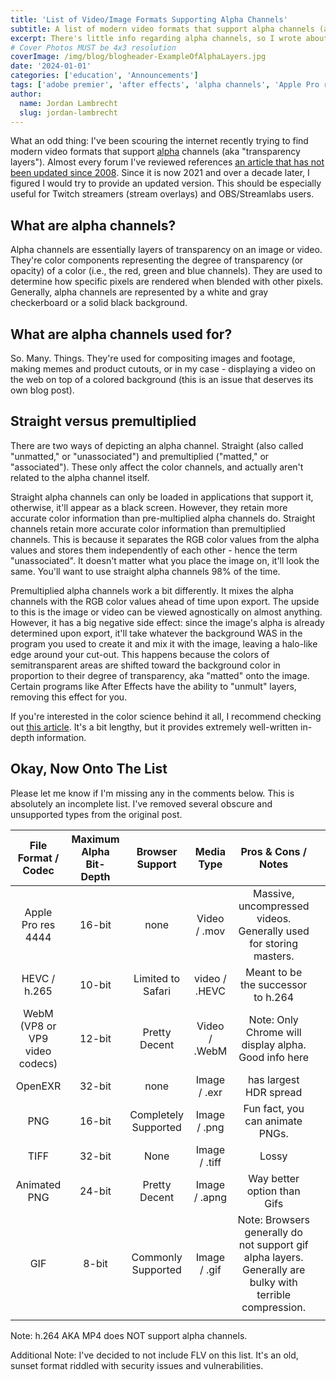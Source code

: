 ```yaml
---
title: 'List of Video/Image Formats Supporting Alpha Channels'
subtitle: A list of modern video formats that support alpha channels (aka “transparency layers”)
excerpt: There's little info regarding alpha channels, so I wrote about it. This should be useful for Twitch streamers (stream overlays) and OBS/Streamlabs users.
# Cover Photos MUST be 4x3 resolution
coverImage: /img/blog/blogheader-ExampleOfAlphaLayers.jpg
date: '2024-01-01'
categories: ['education', 'Announcements']
tags: ['adobe premier', 'after effects', 'alpha channels', 'Apple Pro res 4444', 'OBS/Streamlabs', 'transparency', 'Twitch', 'video codecs', 'video production']
author:
  name: Jordan Lambrecht
  slug: jordan-lambrecht
---
```

What an odd thing: I've been scouring the internet recently trying to find modern video formats that support [alpha](https://en.wikipedia.org/wiki/Alpha_compositing) channels (aka "transparency layers"). Almost every forum I've reviewed references [an article that has not been updated since 2008](https://www.digitalrebellion.com/blog/posts/list_of_video_formats_supporting_alpha_channels). Since it is now 2021 and over a decade later, I figured I would try to provide an updated version. This should be especially useful for Twitch streamers (stream overlays) and OBS/Streamlabs users.

What are alpha channels?
------------------------

Alpha channels are essentially layers of transparency on an image or video. They're color components representing the degree of transparency (or opacity) of a color (i.e., the red, green and blue channels). They are used to determine how specific pixels are rendered when blended with other pixels. Generally, alpha channels are represented by a white and gray checkerboard or a solid black background.

What are alpha channels used for?
---------------------------------

So. Many. Things. They're used for compositing images and footage, making memes and product cutouts, or in my case - displaying a video on the web on top of a colored background (this is an issue that deserves its own blog post).

Straight versus premultiplied
-----------------------------

There are two ways of depicting an alpha channel. Straight (also called "unmatted," or "unassociated") and premultiplied ("matted," or "associated"). These only affect the color channels, and actually aren't related to the alpha channel itself.

Straight alpha channels can only be loaded in applications that support it, otherwise, it'll appear as a black screen. However, they retain more accurate color information than pre-multiplied alpha channels do. Straight channels retain more accurate color information than premultiplied channels. This is because it separates the RGB color values from the alpha values and stores them independently of each other - hence the term "unassociated". It doesn't matter what you place the image on, it'll look the same. You'll want to use straight alpha channels 98% of the time.

Premultiplied alpha channels work a bit differently. It mixes the alpha channels with the RGB color values ahead of time upon export. The upside to this is the image or video can be viewed agnostically on almost anything. However, it has a big negative side effect: since the image's alpha is already determined upon export, it'll take whatever the background WAS in the program you used to create it and mix it with the image, leaving a halo-like edge around your cut-out. This happens because the colors of semitransparent areas are shifted toward the background color in proportion to their degree of transparency, aka "matted" onto the image. Certain programs like After Effects have the ability to "unmult" layers, removing this effect for you.

If you're interested in the color science behind it all, I recommend checking out [this article](https://www.provideocoalition.com/alpha-channels-premultiplied-vs-straight/). It's a bit lengthy, but it provides extremely well-written in-depth information.

Okay, Now Onto The List
-----------------------

Please let me know if I'm missing any in the comments below. This is absolutely an incomplete list. I've removed several obscure and unsupported types from the original post.


|       File Format / Codec      | Maximum Alpha Bit-Depth |    Browser Support   |   Media Type  |                                            Pros & Cons / Notes                                           |   |
|:------------------------------:|:-----------------------:|:--------------------:|:-------------:|:--------------------------------------------------------------------------------------------------------:|:-:|
|       Apple Pro res 4444       |          16-bit         |         none         |  Video / .mov |                     Massive, uncompressed videos. Generally used for storing masters.                    |   |
|          HEVC / h.265          |          10-bit         |   Limited to Safari  | video / .HEVC |                                    Meant to be the successor to h.264                                    |   |
| WebM (VP8 or VP9 video codecs) |          12-bit         |     Pretty Decent    | Video / .WebM |                           Note: Only Chrome will display alpha. Good info here                           |   |
|             OpenEXR            |          32-bit         |         none         |  Image / .exr |                                          has largest HDR spread                                          |   |
|               PNG              |          16-bit         | Completely Supported |  Image / .png |                                      Fun fact, you can animate PNGs.                                     |   |
|              TIFF              |          32-bit         |         None         | Image / .tiff |                                                   Lossy                                                  |   |
|          Animated PNG          |          24-bit         |     Pretty Decent    | Image / .apng |                                        Way better option than Gifs                                       |   |
|               GIF              |          8-bit          |  Commonly Supported  |  Image / .gif | Note: Browsers generally do not support gif alpha layers. Generally are bulky with terrible compression. |   |
|                                |                         |                      |               |                                                                                                          |   |


Note: h.264 AKA MP4 does NOT support alpha channels.

Additional Note: I've decided to not include FLV on this list. It's an old, sunset format riddled with security issues and vulnerabilities.
